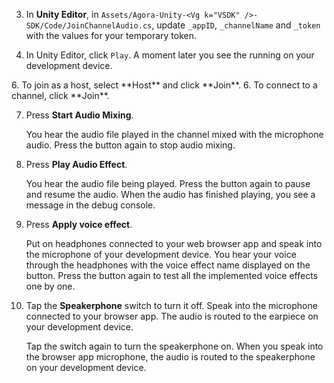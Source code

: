 <PlatformWrapper platform="unity">

3. In **Unity Editor**, in `Assets/Agora-Unity-<Vg k="VSDK" />-SDK/Code/JoinChannelAudio.cs`, update `_appID`, `_channelName` and `_token` with the values for your temporary token.

4. In Unity Editor, click `Play`. A moment later you see the <Vpl k= "CLIENT"/> running on your development device.

<ProductWrapper notAllowed="video-calling">
6. To join as a host, select **Host** and click **Join**.
</ProductWrapper>

<ProductWrapper product="video-calling">
6. To connect to a channel, click **Join**.
</ProductWrapper>

7. Press **Start Audio Mixing**.

    You hear the audio file played in the channel mixed with the microphone audio. Press the button again to stop audio mixing.

8. Press **Play Audio Effect**.

    You hear the audio file being played. Press the button again to pause and resume the audio. When the audio has finished playing, you see a message in the debug console.

9. Press **Apply voice effect**. 

    Put on headphones connected to your web browser app and speak into the microphone of your development device. You hear your voice through the headphones with the voice effect name displayed on the button. Press the button again to test all the implemented voice effects one by one.

10. Tap the **Speakerphone** switch to turn it off. Speak into the microphone connected to your browser app. The audio is routed to the earpiece on your development device. 

    Tap the switch again to turn the speakerphone on. When you speak into the browser app microphone, the audio is routed to the speakerphone on your development device.

</PlatformWrapper>
